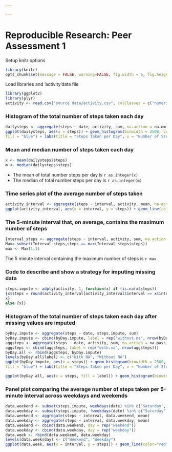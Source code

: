 ---

---

# Reproducible Research: Peer Assessment 1

Setup knitr options
```{r warning=FALSE}
library(knitr)
opts_chunk$set(message = FALSE, warning=FALSE, fig.width = 6, fig.height = 6)
```
Load libraries and 'activity'data file
```{r}
library(ggplot2)
library(plyr)
activity <- read.csv("source data/activity.csv", colClasses = c("numeric", "Date", "numeric"))
```
### Histogram of the total number of steps taken each day
```{r}
dailysteps <- aggregate(steps ~ date, activity, sum, na.action = na.omit)
ggplot(dailysteps, aes(x = steps)) + geom_histogram(binwidth = 2500, colour = "black",
fill = "blue") + labs(title = "Steps Taken per Day", x = "Number of Steps", y = "Frequency")
```

### Mean and median number of steps taken each day
```{r}
x <- mean(dailysteps$steps)
m <- median(dailysteps$steps)
```

* The mean of total number steps per day is `r as.integer(x)`  
* The median of total number steps per day is `r as.integer(m)`

### Time series plot of the average number of steps taken
```{r}
activity_interval <- aggregate(steps ~ interval, activity, mean, na.action = na.omit)
ggplot(activity_interval, aes(x = interval, y = steps)) + geom_line(color = "blue") + labs(title = "Average of Steps taken Daily", x = "Interval", y = "Number of steps")
```

### The 5-minute interval that, on average, contains the maximum number of steps
```{r}
Interval_steps <- aggregate(steps ~ interval, activity, sum, na.action = na.omit)
Max<-subset(Interval_steps,steps == max(Interval_steps$steps))
max <- Max[1,1]
```
The 5 minute interval containing the maximum number of steps is `r max`

### Code to describe and show a strategy for imputing missing data
```{r}
steps.impute <- adply(activity, 1, function(x) if (is.na(x$steps))
{x$steps = round(activity_interval[activity_interval$interval == x$interval, 2])
x}
else {x})
```
### Histogram of the total number of steps taken each day after missing values are imputed
```{r}
byDay.impute <- aggregate(steps ~ date, steps.impute, sum)
byDay.impute <- cbind(byDay.impute, label = rep("without.na", nrow(byDay.impute)))
aggsteps <- aggregate(steps ~ date, activity, sum, na.action = na.pass)
aggsteps <- cbind(aggsteps, label = rep("with.na", nrow(aggsteps)))
byDay.all <- rbind(aggsteps, byDay.impute)
levels(byDay.all$label) <- c("With NA", "Without NA")
ggplot(byDay.impute, aes(x = steps)) + geom_histogram(binwidth = 2500, colour = "black",
fill = "blue") + labs(title = "Steps Taken per Day", x = "Number of Steps", y = "Frequency")
```

```{r}

ggplot(byDay.all, aes(x = steps, fill = label)) + geom_histogram(binwidth = 2500, colour = "black", alpha = 1) + labs(title = "Steps Taken per Day", x = "Number of Steps", y = "Frequency") + theme(legend.position = "bottom")

```
### Panel plot comparing the average number of steps taken per 5-minute interval across weekdays and weekends
```{r}
data.weekend <- subset(steps.impute, weekdays(date) %in% c("Saturday", "Sunday"))
data.weekday <- subset(steps.impute, !weekdays(date) %in% c("Saturday", "Sunday"))
data.weekend <- aggregate(steps ~ interval, data.weekend, mean)
data.weekday <- aggregate(steps ~ interval, data.weekday, mean)
data.weekend <- cbind(data.weekend, day = rep("weekend"))
data.weekday <- cbind(data.weekday, day = rep("weekday"))
data.week <- rbind(data.weekend, data.weekday)
levels(data.week$day) <- c("Weekend", "Weekday")
ggplot(data.week, aes(x = interval, y = steps)) + geom_line(color="red") + facet_grid(day ~ .) + labs(x = "Interval", y = "Number of steps")
```